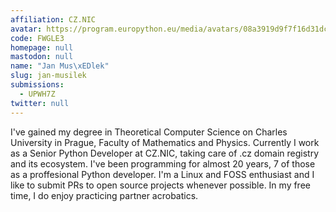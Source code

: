 ```yaml
---
affiliation: CZ.NIC
avatar: https://program.europython.eu/media/avatars/08a3919d9f7f16d31dc71ade4db10aac_zR5d9bP.jpg
code: FWGLE3
homepage: null
mastodon: null
name: "Jan Mus\xEDlek"
slug: jan-musilek
submissions:
  - UPWH7Z
twitter: null
---
```


I've gained my degree in Theoretical Computer Science on Charles University in
Prague, Faculty of Mathematics and Physics. Currently I work as a Senior Python
Developer at CZ.NIC, taking care of .cz domain registry and its ecosystem. I've
been programming for almost 20 years, 7 of those as a proffesional Python
developer. I'm a Linux and FOSS enthusiast and I like to submit PRs to open
source projects whenever possible. In my free time, I do enjoy practicing
partner acrobatics.
